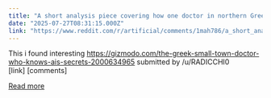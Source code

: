 ```yaml
---
title: "A short analysis piece covering how one doctor in northern Greece is making use of AI"
date: "2025-07-27T08:31:15.000Z"
link: "https://www.reddit.com/r/artificial/comments/1mah786/a_short_analysis_piece_covering_how_one_doctor_in/"
---
```


This i found interesting https://gizmodo.com/the-greek-small-town-doctor-who-knows-ais-secrets-2000634965
    submitted by    /u/RADICCHI0  
 [link]   [comments]

[Read more](https://www.reddit.com/r/artificial/comments/1mah786/a_short_analysis_piece_covering_how_one_doctor_in/)
